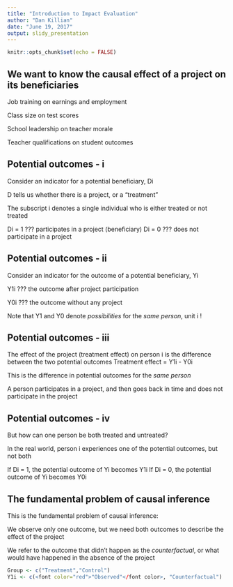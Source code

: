 ```yaml
---
title: "Introduction to Impact Evaluation"
author: "Dan Killian"
date: "June 19, 2017"
output: slidy_presentation
---
```


```r
knitr::opts_chunk$set(echo = FALSE)
```

## We want to know the causal effect of a project on its beneficiaries

Job training on earnings and employment

Class size on test scores

School leadership on teacher morale

Teacher qualifications on student outcomes

## Potential outcomes - i

Consider an indicator for a potential beneficiary, Di	

D tells us whether there is a project, or a "treatment"

The subscript i denotes a single individual who is either treated or not treated

Di = 1 ??? participates in a project (beneficiary)
Di = 0 ??? does not participate in a project


## Potential outcomes - ii

Consider an indicator for the outcome of a potential beneficiary, Yi

Y1i ??? the outcome after project participation

Y0i ??? the outcome without any project

Note that Y1 and Y0 denote *possibilities* for the *same person*, unit i ! 


## Potential outcomes - iii

The effect of the project (treatment effect) on person i is the difference between the two potential outcomes
Treatment effect = Y1i - Y0i 

This is the difference in potential outcomes for the *same person*

A person participates in a project, and then goes back in time and does not participate in the project


## Potential outcomes - iv

But how can one person be both treated and untreated?

In the real world, person i experiences one of the potential outcomes, but not both

If Di = 1, the potential outcome of Yi becomes Y1i
If Di = 0, the potential outcome of Yi becomes Y0i


## The fundamental problem of causal inference

This is the fundamental problem of causal inference:

We observe only one outcome, but we need both outcomes to describe the effect of the project

We refer to the outcome that didn't happen as the *counterfactual*, or what would have happened in the absence of the project


```r

Group <- c("Treatment","Control")
Y1i <- c(<font color="red">"Observed"</font color>, "Counterfactual")


```



























